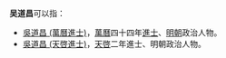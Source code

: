 '''吴道昌'''可以指：
* [[吳道昌_(萬曆進士)|吳道昌 (萬曆進士)]]，[[萬曆|萬曆]]四十四年[[進士|進士]]、[[明朝|明朝]]政治人物。
* [[吳道昌_(天啓進士)|吳道昌 (天啓進士)]]，[[天啓|天啓]]二年進士、明朝政治人物。
{{disambig|cat=三字吳姓人名消歧義|dao}}
